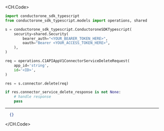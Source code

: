 
<CH.Code>
```python Delete.py
import conductorone_sdk_typescript
from conductorone_sdk_typescript.models import operations, shared

s = conductorone_sdk_typescript.ConductoroneSDKTypescript(
    security=shared.Security(
        bearer_auth="<YOUR_BEARER_TOKEN_HERE>",
        oauth="Bearer <YOUR_ACCESS_TOKEN_HERE>",
    ),
)

req = operations.C1APIAppV1ConnectorServiceDeleteRequest(
    app_id='string',
    id='<ID>',
)

res = s.connector.delete(req)

if res.connector_service_delete_response is not None:
    # handle response
    pass
```
---

```json Example Response
  {}
```
</CH.Code>
